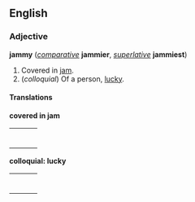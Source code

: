 ==English==
===Adjective===
'''jammy''' (''[[comparative]]'' '''jammier''', ''[[superlative]]'' '''jammiest''')

#Covered in [[jam]].
#(''colloquial'') Of a person, [[lucky]].

====Translations====

'''covered in jam'''
{| border=0  width=100%
|-
|bgcolor="#FFFFE0" valign=top width=48%|
{|
|}
| width=1% |
|bgcolor="#FFFFE0" valign=top width=48%|
{|
|}
|}

'''colloquial: lucky'''
{| border=0  width=100%
|-
|bgcolor="#FFFFE0" valign=top width=48%|
{|
|}
| width=1% |
|bgcolor="#FFFFE0" valign=top width=48%|
{|
|}
|}